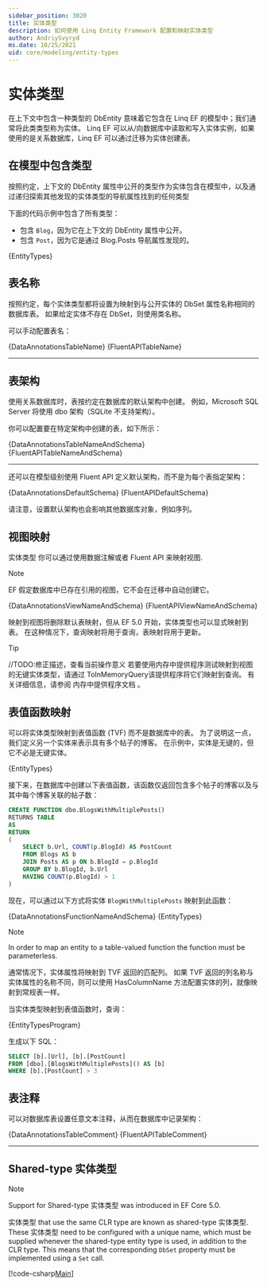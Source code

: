 ```yaml
---
sidebar_position: 3020
title: 实体类型
description: 如何使用 Linq Entity Framework 配置和映射实体类型
author: AndriySvyryd
ms.date: 10/25/2021
uid: core/modeling/entity-types
---
```
















# 实体类型

在上下文中包含一种类型的 DbEntity 意味着它包含在 Linq EF 的模型中；我们通常将此类类型称为实体。 Linq EF 可以从/向数据库中读取和写入实体实例，如果使用的是关系数据库，Linq EF 可以通过迁移为实体创建表。

## 在模型中包含类型

按照约定，上下文的 DbEntity 属性中公开的类型作为实体包含在模型中，以及通过递归探索其他发现的实体类型的导航属性找到的任何类型

下面的代码示例中包含了所有类型：

- 包含 `Blog`，因为它在上下文的 DbEntity 属性中公开。
- 包含 `Post`，因为它是通过 Blog.Posts 导航属性发现的。

<!-- [!code-csharp[Main](../../../samples/core/Modeling/EntityTypes/EntityTypes.cs?name=EntityTypes&highlight=3,7,16)] -->

<CodeSnippets title="C#" language="csharp" fragment="EntityTypes" metastring='{3,7,16}' showLineNumbers>{EntityTypes}</CodeSnippets>

## 表名称

按照约定，每个实体类型都将设置为映射到与公开实体的 DbSet 属性名称相同的数据库表。 如果给定实体不存在 DbSet，则使用类名称。

可以手动配置表名：

<Tabs groupId="operating-code">
  <TabItem value="Annotations" label="数据注解">
    <CodeSnippets title="C#" language="csharp" fragment="TableName" metastring='{1,2}' showLineNumbers>{DataAnnotationsTableName}</CodeSnippets>
  </TabItem>
  <TabItem
    value="Fluent"
    label="Fluent API"
  >
    <CodeBlock title="C#" language="csharp" metastring='{10-14}' showLineNumbers>{FluentAPITableName}</CodeBlock>
  </TabItem>
</Tabs>

---

## 表架构

使用关系数据库时，表按约定在数据库的默认架构中创建。 例如，Microsoft SQL Server 将使用 dbo 架构（SQLite 不支持架构）。

你可以配置要在特定架构中创建的表，如下所示：

<Tabs groupId="operating-code">
  <TabItem value="Annotations" label="数据注解">
    <CodeSnippets title="C#" language="csharp" fragment="TableNameAndSchema" metastring='{1}' showLineNumbers>{DataAnnotationsTableNameAndSchema}</CodeSnippets>
  </TabItem>
  <TabItem
    value="Fluent"
    label="Fluent API"
  >
    <CodeBlock title="C#" language="csharp" fragment="TableNameAndSchema" metastring='{3-4}' showLineNumbers>{FluentAPITableNameAndSchema}</CodeBlock>
  </TabItem>
</Tabs>

---

还可以在模型级别使用 Fluent API 定义默认架构，而不是为每个表指定架构：


<Tabs groupId="operating-code">
  <TabItem value="Annotations" label="数据注解">
    <CodeBlock title="C#" language="csharp" metastring='{7,10}' showLineNumbers>{DataAnnotationsDefaultSchema}</CodeBlock>
  </TabItem>
  <TabItem
    value="Fluent"
    label="Fluent API"
  >
    <CodeSnippets title="C#" language="csharp" fragment="DefaultSchema" metastring='{3}' showLineNumbers>{FluentAPIDefaultSchema}</CodeSnippets>
  </TabItem>
</Tabs>

请注意，设置默认架构也会影响其他数据库对象，例如序列。

## 视图映射

实体类型 你可以通过使用数据注解或者 Fluent API 来映射视图.

> [!NOTE]
  EF 假定数据库中已存在引用的视图，它不会在迁移中自动创建它。
>  


<Tabs groupId="operating-code">
  <TabItem value="Annotations" label="数据注解">
    <CodeBlock title="C#" language="csharp" metastring='{7,10}' showLineNumbers>{DataAnnotationsViewNameAndSchema}</CodeBlock>
  </TabItem>
  <TabItem
    value="Fluent"
    label="Fluent API"
  >
    <CodeSnippets title="C#" language="csharp" fragment="ViewNameAndSchema" metastring='{3}' showLineNumbers>{FluentAPIViewNameAndSchema}</CodeSnippets>
  </TabItem>
</Tabs>

映射到视图将删除默认表映射，但从 EF 5.0 开始，实体类型也可以显式映射到表。 在这种情况下，查询映射将用于查询，表映射将用于更新。

> [!TIP]
//TODO:修正描述，查看当前操作意义
若要使用内存中提供程序测试映射到视图的无键实体类型，请通过 ToInMemoryQuery该提供程序将它们映射到查询。 有关详细信息，请参阅 内存中提供程序文档 。
> 

## 表值函数映射

可以将实体类型映射到表值函数 (TVF) 而不是数据库中的表。 为了说明这一点，我们定义另一个实体来表示具有多个帖子的博客。 在示例中，实体是无键的，但它不必是无键实体。

<CodeSnippets title="C#" language="csharp" fragment="BlogWithMultiplePostsEntity" showLineNumbers>{EntityTypes}</CodeSnippets>

接下来，在数据库中创建以下表值函数，该函数仅返回包含多个帖子的博客以及与其中每个博客关联的帖子数：

```sql
CREATE FUNCTION dbo.BlogsWithMultiplePosts()
RETURNS TABLE
AS
RETURN
(
    SELECT b.Url, COUNT(p.BlogId) AS PostCount
    FROM Blogs AS b
    JOIN Posts AS p ON b.BlogId = p.BlogId
    GROUP BY b.BlogId, b.Url
    HAVING COUNT(p.BlogId) > 1
)
```

现在，可以通过以下方式将实体 `BlogWithMultiplePosts` 映射到此函数：

<Tabs groupId="operating-code">
  <TabItem value="Annotations" label="数据注解">
    <CodeBlock title="C#" language="csharp" metastring='{7,10}' showLineNumbers>{DataAnnotationsFunctionNameAndSchema}</CodeBlock>
  </TabItem>
  <TabItem
    value="Fluent"
    label="Fluent API"
  >
    <CodeSnippets title="C#" language="csharp" fragment="QueryableFunctionConfigurationToFunction" showLineNumbers>{EntityTypes}</CodeSnippets>
  </TabItem>
</Tabs>

> [!NOTE]
In order to map an entity to a table-valued function the function must be parameterless.
> 
通常情况下，实体属性将映射到 TVF 返回的匹配列。 如果 TVF 返回的列名称与实体属性的名称不同，则可以使用 HasColumnName 方法配置实体的列，就像映射到常规表一样。

当实体类型映射到表值函数时，查询：

<CodeSnippets title="C#" language="csharp" fragment="ToFunctionQuery" showLineNumbers>{EntityTypesProgram}</CodeSnippets>

生成以下 SQL：

```sql
SELECT [b].[Url], [b].[PostCount]
FROM [dbo].[BlogsWithMultiplePosts]() AS [b]
WHERE [b].[PostCount] > 3
```

## 表注释

可以对数据库表设置任意文本注释，从而在数据库中记录架构：


<Tabs groupId="operating-code">
  <TabItem value="Annotations" label="数据注解">
    <CodeSnippets title="C#" language="csharp" fragment="TableComment" metastring='{1}' showLineNumbers>{DataAnnotationsTableComment}</CodeSnippets>
  </TabItem>
  <TabItem
    value="Fluent"
    label="Fluent API"
  >
    <CodeSnippets title="C#" language="csharp" fragment="TableComment" metastring='{4}' showLineNumbers>{FluentAPITableComment}</CodeSnippets>
  </TabItem>
</Tabs>

---

## Shared-type 实体类型

> [!NOTE]
Support for Shared-type 实体类型 was introduced in EF Core 5.0.
> 

实体类型 that use the same CLR type are known as shared-type 实体类型. These 实体类型 need to be configured with a unique name, which must be supplied whenever the shared-type entity type is used, in addition to the CLR type. This means that the corresponding `DbSet` property must be implemented using a `Set` call.

[!code-csharp[Main](../../../samples/core/Modeling/ShadowAndIndexerProperties/SharedType.cs?name=SharedType&highlight=3,7)]
